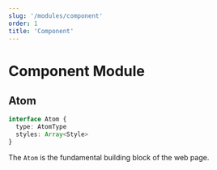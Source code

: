 ```yaml
---
slug: '/modules/component'
order: 1
title: 'Component'
---
```


# Component Module

## Atom

```typescript
interface Atom {
  type: AtomType
  styles: Array<Style>
}
```

The `Atom` is the fundamental building block of the web page.
